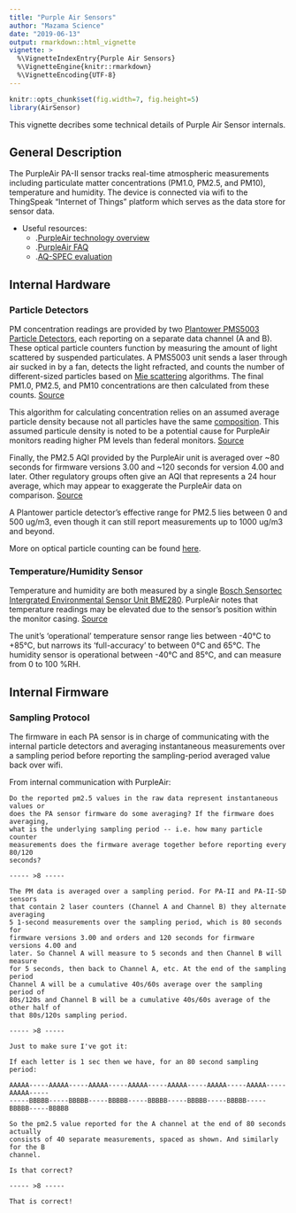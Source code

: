 ```yaml
---
title: "Purple Air Sensors"
author: "Mazama Science"
date: "2019-06-13"
output: rmarkdown::html_vignette
vignette: >
  %\VignetteIndexEntry{Purple Air Sensors}
  %\VignetteEngine{knitr::rmarkdown}
  %\VignetteEncoding{UTF-8}
---
```


```r
knitr::opts_chunk$set(fig.width=7, fig.height=5)
library(AirSensor)
```

This vignette decribes some technical details of Purple Air Sensor internals.

## General Description

The PurpleAir PA-II sensor tracks real-time atmospheric measurements including 
particulate matter concentrations (PM1.0, PM2.5, and PM10), temperature and 
humidity. The device is connected via wifi to the ThingSpeak
"Internet of Things" platform which serves as the data store for sensor data.

* Useful resources:
  + .[PurpleAir technology overview](https://www2.purpleair.com/pages/technology)
  + .[PurpleAir FAQ](https://www2.purpleair.com/community/faq)
  + .[AQ-SPEC evaluation](https://www.aqmd.gov/aq-spec/product/purpleair-pa-ii)


## Internal Hardware

### Particle Detectors

PM concentration readings are provided by two
[Plantower PMS5003 Particle Detectors](http://www.aqmd.gov/docs/default-source/aq-spec/resources-page/plantower-pms5003-manual_v2-3.pdf),
each reporting on a separate data channel (A and B). These optical 
particle counters function by measuring the amount of light scattered by
suspended particulates. A PMS5003 unit sends a laser through air sucked in
by a fan, detects the light refracted, and counts the number of different-sized 
particles based on 
[Mie scattering](https://en.wikipedia.org/wiki/Mie_scattering) algorithms. 
The final PM1.0, PM2.5, and PM10 concentrations are then calculated from these 
counts.
[Source](https://www2.purpleair.com/community/faq#!hc-how-do-laser-particle-counters-work)

This algorithm for calculating concentration relies on an assumed 
average particle density because not all particles have the same 
[composition](https://en.wikipedia.org/wiki/Particulates#Composition). 
This assumed particule density is noted to be a potential cause for PurpleAir 
monitors reading higher PM levels than federal monitors.
[Source](https://www2.purpleair.com/community/faq#!hc-how-do-purpleair-sensors-compare-to-regulatory-particulate-matter-sensors)

Finally, the PM2.5 AQI provided by the PurpleAir unit is averaged over ~80
seconds for firmware versions 3.00 and ~120 seconds for version 4.00 and later.
Other regulatory groups often give an AQI that represents a 24 hour average, 
which may appear to exaggerate the PurpleAir data on comparison. 
[Source](https://www2.purpleair.com/community/faq#!hc-how-do-purpleair-sensors-compare-to-regulatory-particulate-matter-sensors)

A Plantower particle detector's effective range for PM2.5 lies between 0 and 
500 ug/m3, even though it can still report measurements up to 1000 ug/m3 and 
beyond. 

More on optical particle counting can be found 
[here](http://www.cas.manchester.ac.uk/restools/instruments/aerosol/opc/).

### Temperature/Humidity Sensor

Temperature and humidity are both measured by a single 
[Bosch Sensortec Intergrated Environmental Sensor Unit BME280](https://ae-bst.resource.bosch.com/media/_tech/media/datasheets/BST-BME280-DS002.pdf).
PurpleAir notes that temperature readings may be elevated due to the sensor's 
position within the monitor casing. 
[Source](https://www2.purpleair.com/pages/technology)

The unit's 'operational' temperature sensor range lies between -40°C to +85°C, 
but narrows its 'full-accuracy' to between 0°C and 65°C. The humidity sensor is 
operational between -40°C and 85°C, and can measure from 0 to 100 %RH.

## Internal Firmware

### Sampling Protocol

The firmware in each PA sensor is in charge of communicating with the internal
particle detectors and averaging instantaneous measurements over a sampling
period before reporting the sampling-period averaged value back over wifi.

From internal communication with PurpleAir:

```
Do the reported pm2.5 values in the raw data represent instantaneous values or 
does the PA sensor firmware do some averaging? If the firmware does averaging, 
what is the underlying sampling period -- i.e. how many particle counter
measurements does the firmware average together before reporting every 80/120 
seconds?

----- >8 -----

The PM data is averaged over a sampling period. For PA-II and PA-II-SD sensors
that contain 2 laser counters (Channel A and Channel B) they alternate averaging
5 1-second measurements over the sampling period, which is 80 seconds for
firmware versions 3.00 and orders and 120 seconds for firmware versions 4.00 and
later. So Channel A will measure to 5 seconds and then Channel B will measure
for 5 seconds, then back to Channel A, etc. At the end of the sampling period
Channel A will be a cumulative 40s/60s average over the sampling period of
80s/120s and Channel B will be a cumulative 40s/60s average of the other half of
that 80s/120s sampling period.

----- >8 -----

Just to make sure I've got it:

If each letter is 1 sec then we have, for an 80 second sampling period:

AAAAA-----AAAAA-----AAAAA-----AAAAA-----AAAAA-----AAAAA-----AAAAA-----AAAAA-----
-----BBBBB-----BBBBB-----BBBBB-----BBBBB-----BBBBB-----BBBBB-----BBBBB-----BBBBB

So the pm2.5 value reported for the A channel at the end of 80 seconds actually
consists of 40 separate measurements, spaced as shown. And similarly for the B
channel.

Is that correct?

----- >8 -----

That is correct!
```

